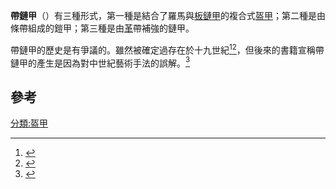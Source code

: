 '''帶鏈甲'''（{{lang-en|Banded mail}}）有三種形式，第一種是結合了羅馬{{link-en|片板甲|Lorica segmentata}}與[[板鏈甲|板鏈甲]]的複合式[[盔甲|盔甲]]；第二種是由條帶組成的鎧甲；第三種是由[[革|革]]帶補強的鏈甲。

帶鏈甲的歷史是有爭議的。雖然被確定過存在於十九世紀<ref>{{cite book | last = Fairholt| first = Frederick William | authorlink = | coauthors = | title = Costume in England: A History of Dress to the End of the Eighteenth Century | publisher = G. Bell and Sons | year = 1885 | location =  | url = http://books.google.com/?id=scwDAAAAYAAJ&pg=PA27&lpg=PA27&dq=%22banded+mail%22+history | doi = | id = | isbn =| page = 27 }}</ref><ref>{{cite book | last = Hewitt | first = John | authorlink = | coauthors = Claude Blair | title = Ancient Armour and Weapons in Europe: From the iron period of the northern nations to the end of the seventeenth century | publisher = John Henry and James Parker | year = 1860 | location =  | url = http://books.google.com/?id=gUW7Kz9ylKkC&pg=PA268&dq=%22banded+mail%22+history | doi = | id = | isbn =| page = 268 }}</ref>，但後來的書籍宣稱帶鏈甲的產生是因為對中世紀藝術手法的誤解。<ref>{{cite book | last = Blair | first = Claude | authorlink =  | coauthors =  | title = European Armour circa IO66 to circa 1700 | publisher = THE MACMILLAN COMPANY | year = 1959 | location = New York | pages = 35–36 | url = http://www.13c.ru/texts/blair.pdf | doi =  | id =  | isbn =  | access-date = 2011-10-11 | archive-date = 2019-08-19 | archive-url = https://web.archive.org/web/20190819073832/http://www.13c.ru/texts/blair.pdf }}</ref>

==參考==
{{reflist}}

{{盔甲类型}}

[[分類:盔甲|分類:盔甲]]

{{military-stub}}